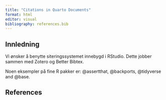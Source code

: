 ```yaml
---
title: "Citations in Quarto Documents"
format: html
editor: visual
bibliography: references.bib
---
```


## Innledning

Vi ønsker å benytte siteringssystemet innebygd i RStudio. Dette jobber sammen med Zotero og Better Bibtex.

Noen eksempler på fine R pakker er: @assertthat, @backports, @tidyverse and @base.

## References
